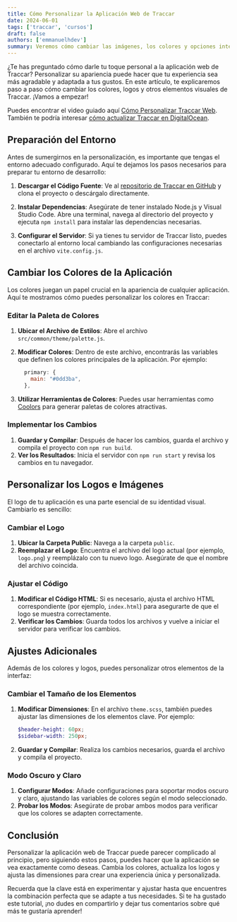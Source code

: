 ```yaml
---
title: Cómo Personalizar la Aplicación Web de Traccar
date: 2024-06-01
tags: ['traccar', 'cursos']
draft: false
authors: ['emmanuelhdev']
summary: Veremos cómo cambiar las imágenes, los colores y opciones interesantes para el theming de la plataforma, como también su despliegue e integración continua.
---
```


¿Te has preguntado cómo darle tu toque personal a la aplicación web de Traccar? Personalizar su apariencia puede hacer que tu experiencia sea más agradable y adaptada a tus gustos. En este artículo, te explicaremos paso a paso cómo cambiar los colores, logos y otros elementos visuales de Traccar. ¡Vamos a empezar!

Puedes encontrar el video guiado aquí [Cómo Personalizar Traccar Web](https://www.youtube.com/watch?v=S5N441XGW7M&list=PLjsxenlAapaC_gAQtYoUZa4tq5BhXdmWV). También te podría interesar [cómo actualizar Traccar en DigitalOcean](https://www.youtube.com/watch?v=ZSVYhKHmXe8&list=PLjsxenlAapaC_gAQtYoUZa4tq5BhXdmWV&index=2).

## Preparación del Entorno

Antes de sumergirnos en la personalización, es importante que tengas el entorno adecuado configurado. Aquí te dejamos los pasos necesarios para preparar tu entorno de desarrollo:

1. **Descargar el Código Fuente**: Ve al [repositorio de Traccar en GitHub](https://github.com/traccar/traccar-web) y clona el proyecto o descárgalo directamente.

2. **Instalar Dependencias**: Asegúrate de tener instalado Node.js y Visual Studio Code. Abre una terminal, navega al directorio del proyecto y ejecuta `npm install` para instalar las dependencias necesarias.

3. **Configurar el Servidor**: Si ya tienes tu servidor de Traccar listo, puedes conectarlo al entorno local cambiando las configuraciones necesarias en el archivo `vite.config.js`.

## Cambiar los Colores de la Aplicación

Los colores juegan un papel crucial en la apariencia de cualquier aplicación. Aquí te mostramos cómo puedes personalizar los colores en Traccar:

### Editar la Paleta de Colores

1. **Ubicar el Archivo de Estilos**: Abre el archivo `src/common/theme/palette.js`.
2. **Modificar Colores**: Dentro de este archivo, encontrarás las variables que definen los colores principales de la aplicación. Por ejemplo:
   ```js
     primary: {
       main: "#0dd3ba",
     },
   ```

3. **Utilizar Herramientas de Colores**: Puedes usar herramientas como [Coolors](https://coolors.co) para generar paletas de colores atractivas.

### Implementar los Cambios

1. **Guardar y Compilar**: Después de hacer los cambios, guarda el archivo y compila el proyecto con `npm run build`.
2. **Ver los Resultados**: Inicia el servidor con `npm run start` y revisa los cambios en tu navegador.

## Personalizar los Logos e Imágenes

El logo de tu aplicación es una parte esencial de su identidad visual. Cambiarlo es sencillo:

### Cambiar el Logo

1. **Ubicar la Carpeta Public**: Navega a la carpeta `public`.
2. **Reemplazar el Logo**: Encuentra el archivo del logo actual (por ejemplo, `logo.png`) y reemplázalo con tu nuevo logo. Asegúrate de que el nombre del archivo coincida.

### Ajustar el Código

1. **Modificar el Código HTML**: Si es necesario, ajusta el archivo HTML correspondiente (por ejemplo, `index.html`) para asegurarte de que el logo se muestra correctamente.
2. **Verificar los Cambios**: Guarda todos los archivos y vuelve a iniciar el servidor para verificar los cambios.

## Ajustes Adicionales

Además de los colores y logos, puedes personalizar otros elementos de la interfaz:

### Cambiar el Tamaño de los Elementos

1. **Modificar Dimensiones**: En el archivo `theme.scss`, también puedes ajustar las dimensiones de los elementos clave. Por ejemplo:
   ```scss
   $header-height: 60px;
   $sidebar-width: 250px;
   ```

2. **Guardar y Compilar**: Realiza los cambios necesarios, guarda el archivo y compila el proyecto.

### Modo Oscuro y Claro

1. **Configurar Modos**: Añade configuraciones para soportar modos oscuro y claro, ajustando las variables de colores según el modo seleccionado.
2. **Probar los Modos**: Asegúrate de probar ambos modos para verificar que los colores se adapten correctamente.

## Conclusión

Personalizar la aplicación web de Traccar puede parecer complicado al principio, pero siguiendo estos pasos, puedes hacer que la aplicación se vea exactamente como deseas. Cambia los colores, actualiza los logos y ajusta las dimensiones para crear una experiencia única y personalizada.

Recuerda que la clave está en experimentar y ajustar hasta que encuentres la combinación perfecta que se adapte a tus necesidades. Si te ha gustado este tutorial, ¡no dudes en compartirlo y dejar tus comentarios sobre qué más te gustaría aprender!
